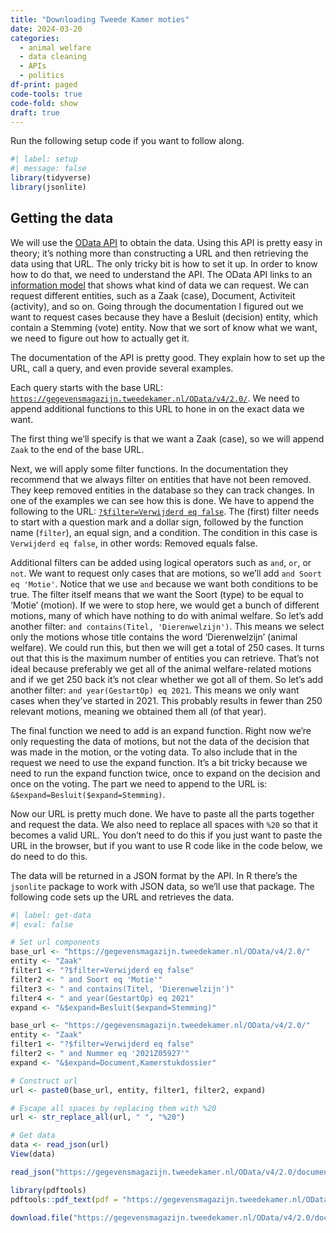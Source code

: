 ```yaml
---
title: "Downloading Tweede Kamer moties"
date: 2024-03-20
categories:
  - animal welfare
  - data cleaning
  - APIs
  - politics
df-print: paged
code-tools: true
code-fold: show
draft: true
---
```


Run the following setup code if you want to follow along.

```r
#| label: setup
#| message: false
library(tidyverse)
library(jsonlite)
```

## Getting the data

We will use the [OData API](https://opendata.tweedekamer.nl/documentatie/odata-api "OData API") to obtain the data. Using this API is pretty easy in theory; it's nothing more than constructing a URL and then retrieving the data using that URL. The only tricky bit is how to set it up. In order to know how to do that, we need to understand the API. The OData API links to an [information model](https://opendata.tweedekamer.nl/documentatie/informatiemodel "OData API information model") that shows what kind of data we can request. We can request different entities, such as a Zaak (case), Document, Activiteit (activity), and so on. Going through the documentation I figured out we want to request cases because they have a Besluit (decision) entity, which contain a Stemming (vote) entity. Now that we sort of know what we want, we need to figure out how to actually get it.

The documentation of the API is pretty good. They explain how to set up the URL, call a query, and even provide several examples.

Each query starts with the base URL: [`https://gegevensmagazijn.tweedekamer.nl/OData/v4/2.0/`](https://gegevensmagazijn.tweedekamer.nl/OData/v4/2.0). We need to append additional functions to this URL to hone in on the exact data we want.

The first thing we'll specify is that we want a Zaak (case), so we will append `Zaak` to the end of the base URL.

Next, we will apply some filter functions. In the documentation they recommend that we always filter on entities that have not been removed. They keep removed entities in the database so they can track changes. In one of the examples we can see how this is done. We have to append the following to the URL: [`?$filter=Verwijderd eq false`](https://gegevensmagazijn.tweedekamer.nl/OData/v4/2.0/Persoon?$filter=Verwijderd%20eq%20false%20and%20(Functie%20eq%20%27Eerste%20Kamerlid%27%20or%20Functie%20eq%20%27Tweede%20Kamerlid%27)). The (first) filter needs to start with a question mark and a dollar sign, followed by the function name (`filter`), an equal sign, and a condition. The condition in this case is `Verwijderd eq false`, in other words: Removed equals false.

Additional filters can be added using logical operators such as `and`, `or`, or `not`. We want to request only cases that are motions, so we'll add `and Soort eq 'Motie'`. Notice that we use `and` because we want both conditions to be true. The filter itself means that we want the Soort (type) to be equal to 'Motie' (motion). If we were to stop here, we would get a bunch of different motions, many of which have nothing to do with animal welfare. So let's add another filter: `and contains(Titel, 'Dierenwelzijn')`. This means we select only the motions whose title contains the word 'Dierenwelzijn' (animal welfare). We could run this, but then we will get a total of 250 cases. It turns out that this is the maximum number of entities you can retrieve. That's not ideal because preferably we get all of the animal welfare-related motions and if we get 250 back it's not clear whether we got all of them. So let's add another filter: `and year(GestartOp) eq 2021`. This means we only want cases when they've started in 2021. This probably results in fewer than 250 relevant motions, meaning we obtained them all (of that year).

The final function we need to add is an expand function. Right now we're only requesting the data of motions, but not the data of the decision that was made in the motion, or the voting data. To also include that in the request we need to use the expand function. It's a bit tricky because we need to run the expand function twice, once to expand on the decision and once on the voting. The part we need to append to the URL is: `&$expand=Besluit($expand=Stemming)`.

Now our URL is pretty much done. We have to paste all the parts together and request the data. We also need to replace all spaces with `%20` so that it becomes a valid URL. You don't need to do this if you just want to paste the URL in the browser, but if you want to use R code like in the code below, we do need to do this.

The data will be returned in a JSON format by the API. In R there's the `jsonlite` package to work with JSON data, so we'll use that package. The following code sets up the URL and retrieves the data.

```r
#| label: get-data
#| eval: false

# Set url components
base_url <- "https://gegevensmagazijn.tweedekamer.nl/OData/v4/2.0/"
entity <- "Zaak"
filter1 <- "?$filter=Verwijderd eq false"
filter2 <- " and Soort eq 'Motie'"
filter3 <- " and contains(Titel, 'Dierenwelzijn')"
filter4 <- " and year(GestartOp) eq 2021"
expand <- "&$expand=Besluit($expand=Stemming)"

base_url <- "https://gegevensmagazijn.tweedekamer.nl/OData/v4/2.0/"
entity <- "Zaak"
filter1 <- "?$filter=Verwijderd eq false"
filter2 <- " and Nummer eq '2021Z05927'"
expand <- "&$expand=Document,Kamerstukdossier"

# Construct url
url <- paste0(base_url, entity, filter1, filter2, expand)

# Escape all spaces by replacing them with %20
url <- str_replace_all(url, " ", "%20")

# Get data
data <- read_json(url)
View(data)

read_json("https://gegevensmagazijn.tweedekamer.nl/OData/v4/2.0/document/117fa98c-2e9c-464c-b0ef-6b12945ccb24/resource")

library(pdftools)
pdftools::pdf_text(pdf = "https://gegevensmagazijn.tweedekamer.nl/OData/v4/2.0/document/117fa98c-2e9c-464c-b0ef-6b12945ccb24/resource")

download.file("https://gegevensmagazijn.tweedekamer.nl/OData/v4/2.0/document/117fa98c-2e9c-464c-b0ef-6b12945ccb24/resource", destfile = "test.pdf")
```

